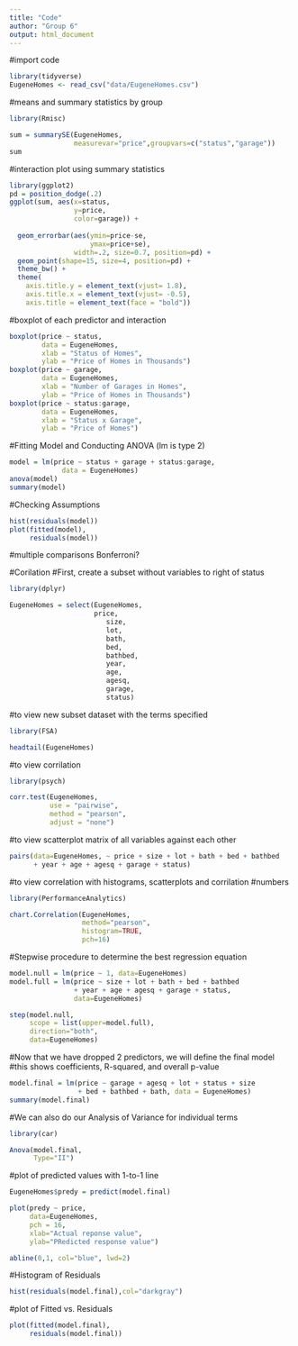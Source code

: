 ```yaml
---
title: "Code"
author: "Group 6"
output: html_document
---
```

#import code



```r
library(tidyverse)
EugeneHomes <- read_csv("data/EugeneHomes.csv")
```

#means and summary statistics by group

```r
library(Rmisc)

sum = summarySE(EugeneHomes,
                measurevar="price",groupvars=c("status","garage"))
sum
```


#interaction plot using summary statistics

```r
library(ggplot2)
pd = position_dodge(.2)
ggplot(sum, aes(x=status,
                y=price,
                color=garage)) +
  
  geom_errorbar(aes(ymin=price-se,
                    ymax=price+se),
                width=.2, size=0.7, position=pd) +
  geom_point(shape=15, size=4, position=pd) +
  theme_bw() +
  theme(
    axis.title.y = element_text(vjust= 1.8),
    axis.title.x = element_text(vjust= -0.5),
    axis.title = element_text(face = "bold"))
```


#boxplot of each predictor and interaction

```r
boxplot(price ~ status,
        data = EugeneHomes,
        xlab = "Status of Homes",
        ylab = "Price of Homes in Thousands")
boxplot(price ~ garage,
        data = EugeneHomes,
        xlab = "Number of Garages in Homes",
        ylab = "Price of Homes in Thousands")
boxplot(price ~ status:garage,
        data = EugeneHomes,
        xlab = "Status x Garage",
        ylab = "Price of Homes")
```


#Fitting Model and Conducting ANOVA (lm is type 2)

```r
model = lm(price ~ status + garage + status:garage,
             data = EugeneHomes)
anova(model)
summary(model)
```


#Checking Assumptions

```r
hist(residuals(model))
plot(fitted(model),
     residuals(model))
```


#multiple comparisons Bonferroni?

#Corilation
#First, create a subset without variables to right of status

```r
library(dplyr)

EugeneHomes = select(EugeneHomes,
                     price,
                        size,
                        lot,
                        bath,
                        bed,
                        bathbed,
                        year,
                        age,
                        agesq,
                        garage,
                        status)
```


#to view new subset dataset with the terms specified

```r
library(FSA)

headtail(EugeneHomes)
```


#to view corrilation

```r
library(psych)

corr.test(EugeneHomes,
          use = "pairwise", 
          method = "pearson", 
          adjust = "none")
```


#to view scatterplot matrix of all variables against each other

```r
pairs(data=EugeneHomes, ~ price + size + lot + bath + bed + bathbed 
      + year + age + agesq + garage + status)
```


#to view correlation with histograms, scatterplots and corrilation
#numbers

```r
library(PerformanceAnalytics)

chart.Correlation(EugeneHomes,
                  method="pearson",
                  histogram=TRUE,
                  pch=16)
```


#Stepwise procedure to determine the best regression equation

```r
model.null = lm(price ~ 1, data=EugeneHomes)
model.full = lm(price ~ size + lot + bath + bed + bathbed 
                + year + age + agesq + garage + status, 
                data=EugeneHomes)

step(model.null,
     scope = list(upper=model.full),
     direction="both",
     data=EugeneHomes)
```


#Now that we have dropped 2 predictors, we will define the final model
#this shows coefficients, R-squared, and overall p-value

```r
model.final = lm(price ~ garage + agesq + lot + status + size
                 + bed + bathbed + bath, data = EugeneHomes)
summary(model.final) 
```


#We can also do our Analysis of Variance for individual terms

```r
library(car)

Anova(model.final,
      Type="II")
```


#plot of predicted values with 1-to-1 line

```r
EugeneHomes$predy = predict(model.final)

plot(predy ~ price,
     data=EugeneHomes,
     pch = 16,
     xlab="Actual reponse value",
     ylab="PRedicted response value")

abline(0,1, col="blue", lwd=2)
```


#Histogram of Residuals

```r
hist(residuals(model.final),col="darkgray")
```


#plot of Fitted vs. Residuals

```r
plot(fitted(model.final),
     residuals(model.final))
```



